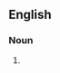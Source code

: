 {{also|mumbo jumbo}}

==English==

===Noun===
{{en-noun|~}}

# {{alternative spelling of|en|mumbo jumbo}}